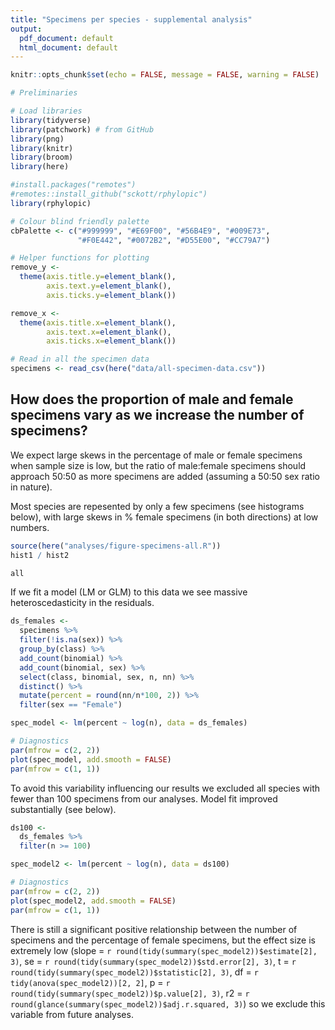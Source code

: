 ```yaml
---
title: "Specimens per species - supplemental analysis"
output:
  pdf_document: default
  html_document: default
---
```

  
  ```r
knitr::opts_chunk$set(echo = FALSE, message = FALSE, warning = FALSE)
```

```r
# Preliminaries

# Load libraries
library(tidyverse)
library(patchwork) # from GitHub
library(png)
library(knitr)
library(broom)
library(here)

#install.packages("remotes")
#remotes::install_github("sckott/rphylopic")
library(rphylopic)

# Colour blind friendly palette
cbPalette <- c("#999999", "#E69F00", "#56B4E9", "#009E73", 
               "#F0E442", "#0072B2", "#D55E00", "#CC79A7")

# Helper functions for plotting
remove_y <- 
  theme(axis.title.y=element_blank(),
        axis.text.y=element_blank(),
        axis.ticks.y=element_blank())

remove_x <-   
  theme(axis.title.x=element_blank(),
        axis.text.x=element_blank(),
        axis.ticks.x=element_blank())
```

```r
# Read in all the specimen data
specimens <- read_csv(here("data/all-specimen-data.csv")) 
```

## How does the proportion of male and female specimens vary as we increase the number of specimens?
We expect large skews in the percentage of male or female specimens when sample size is low, but the ratio of male:female specimens should approach 50:50 as more specimens are added (assuming a 50:50 sex ratio in nature). 

Most species are repesented by only a few specimens (see histograms below), with large skews in % female specimens (in both directions) at low numbers.

```r
source(here("analyses/figure-specimens-all.R"))
hist1 / hist2
```
```r
all
```

If we fit a model (LM or GLM) to this data we see massive heteroscedasticity in the residuals.
```r
ds_females <-
  specimens %>%
  filter(!is.na(sex)) %>%
  group_by(class) %>%
  add_count(binomial) %>%
  add_count(binomial, sex) %>%
  select(class, binomial, sex, n, nn) %>%
  distinct() %>%
  mutate(percent = round(nn/n*100, 2)) %>%
  filter(sex == "Female")

spec_model <- lm(percent ~ log(n), data = ds_females)

# Diagnostics
par(mfrow = c(2, 2))
plot(spec_model, add.smooth = FALSE)
par(mfrow = c(1, 1))
```

To avoid this variability influencing our results we excluded all species with fewer than 100 specimens from our analyses. Model fit improved substantially (see below).

```r
ds100 <- 
  ds_females %>%
  filter(n >= 100)

spec_model2 <- lm(percent ~ log(n), data = ds100)

# Diagnostics
par(mfrow = c(2, 2))
plot(spec_model2, add.smooth = FALSE)
par(mfrow = c(1, 1))
```

There is still a significant positive relationship between the number of specimens and the percentage of female specimens, but the effect size is extremely low (slope = `r round(tidy(summary(spec_model2))$estimate[2], 3)`, se = `r round(tidy(summary(spec_model2))$std.error[2], 3)`, t = `r round(tidy(summary(spec_model2))$statistic[2], 3)`,  df = `r tidy(anova(spec_model2))[2, 2]`, p = `r round(tidy(summary(spec_model2))$p.value[2], 3)`, r2 = `r round(glance(summary(spec_model2))$adj.r.squared, 3)`) so we exclude this variable from future analyses. 